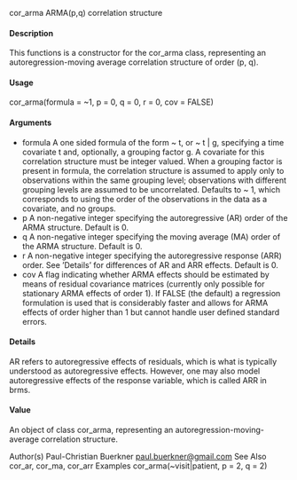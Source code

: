 cor_arma ARMA(p,q) correlation structure

#### Description 
This functions is a constructor for the cor_arma class, representing an autoregression-moving average
correlation structure of order (p, q).

#### Usage
cor_arma(formula = ~1, p = 0, q = 0, r = 0, cov = FALSE)

#### Arguments
* formula A one sided formula of the form ~ t, or ~ t | g, specifying a time covariate
t and, optionally, a grouping factor g. A covariate for this correlation structure must be integer valued. When a grouping factor is present in formula, the
correlation structure is assumed to apply only to observations within the same grouping level; observations with different grouping levels are assumed to be
uncorrelated. Defaults to ~ 1, which corresponds to using the order of the observations in the data as a covariate, and no groups.
* p A non-negative integer specifying the autoregressive (AR) order of the ARMA structure. Default is 0.
* q A non-negative integer specifying the moving average (MA) order of the ARMA structure. Default is 0.
* r A non-negative integer specifying the autoregressive response (ARR) order. See ’Details’ for differences of AR and ARR effects. Default is 0.
* cov A flag indicating whether ARMA effects should be estimated by means of residual covariance matrices (currently only possible for stationary ARMA effects of
order 1). If FALSE (the default) a regression formulation is used that is considerably faster and allows for ARMA effects of order higher than 1 but cannot
handle user defined standard errors.

#### Details
AR refers to autoregressive effects of residuals, which is what is typically understood as autoregressive
effects. However, one may also model autoregressive effects of the response variable, which is
called ARR in brms.

#### Value
An object of class cor_arma, representing an autoregression-moving-average correlation structure.

Author(s)
Paul-Christian Buerkner <paul.buerkner@gmail.com>
See Also
cor_ar, cor_ma, cor_arr
Examples
cor_arma(~visit|patient, p = 2, q = 2)
